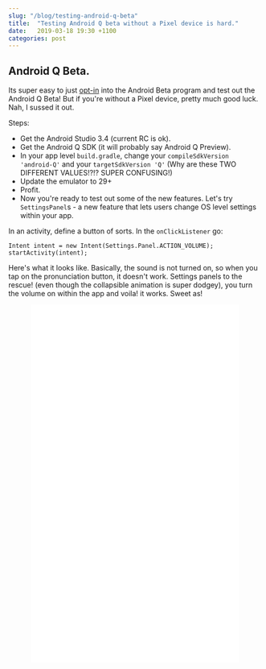 ```yaml
---
slug: "/blog/testing-android-q-beta"
title:  "Testing Android Q beta without a Pixel device is hard."
date:   2019-03-18 19:30 +1100
categories: post
---
```


## Android Q Beta.

Its super easy to just [opt-in](https://www.google.com/android/beta) into the Android Beta program and test out the Android Q Beta! But if you're without a Pixel device, pretty much good luck. Nah, I sussed it out.

Steps:
- Get the Android Studio 3.4 (current RC is ok).
- Get the Android Q SDK (it will probably say Android Q Preview).
- In your app level `build.gradle`, change your `compileSdkVersion 'android-Q'` and your 
`targetSdkVersion 'Q'` (Why are these TWO DIFFERENT VALUES!?!? SUPER CONFUSING!)
- Update the emulator to 29+
- Profit.
- Now you're ready to test out some of the new features. Let's try `SettingsPanel`s - a new feature that lets users change OS level settings within your app.

In an activity, define a button of sorts. In the `onClickListener` go:

```
Intent intent = new Intent(Settings.Panel.ACTION_VOLUME);
startActivity(intent);
```

Here's what it looks like. Basically, the sound is not turned on, so when you tap on the pronunciation button, it doesn't work. Settings panels to the rescue! (even though the collapsible animation is super dodgey), you turn the volume on within the app and voila! it works. Sweet as!

<p align="center">
<iframe width="414" height="711" src="../images/elbow.webm" frameborder="0"> </iframe>
</p>